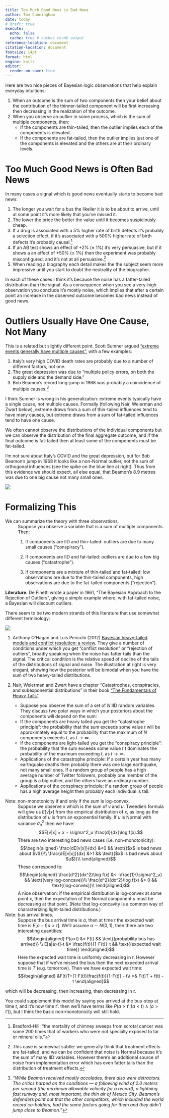 ```yaml
---
title: Too Much Good News is Bad News
author: Tom Cunningham
date: today
# draft: true
execute:
  echo: false
  cache: true # caches chunk output
reference-location: document
citation-location: document
fontsize: 14pt
format: html
engine: knitr
editor:
  render-on-save: true
---
```


Here are two nice pieces of Bayesian logic observations that help explain everyday intuitions:

1. When an outcome is the sum of two components then your belief about the contribution of the thinner-tailed component will be first increasing then decreasing in the realization of the outcome.
2. When you observe an outlier in some process, which is the sum of multiple components, then:
   - If the components are thin-tailed, then the outlier implies each of the components is elevated.
   - If the components are fat-tailed, then the outlier implies just one of the components is elevated and the others are at their ordinary levels.

#        Too Much Good News is Often Bad News

In many cases a signal which is good news eventually starts to become bad news:

1. The longer you wait for a bus the likelier it is to be about to arrive, until at some point it's more likely that you've missed it.
2. The lower the price the better the value until it becomes suspiciously cheap.
3. If a drug is associated with a 5% higher rate of birth defects it's probably a selection effect, if it's associated with a 500% higher rate of birth defects it's probably causal.^[Bradford-Hill: "the mortality of chimney sweeps from scrotal cancer was some 200 times that of workers who were not specially exposed to tar or mineral oils."]
<!-- 5. The fewer cars on a street the better it is for parking until there are suspiciously few cars, meaning it's probably street-cleaning day. -->
1. If an AB test shows an effect of +2% ($\pm$ 1%) it's very persuasive, but if it shows a an effect of +50%  ($\pm$ 1%) then the experiment was probably misconfigured, and it's not at all persuasive.^[This case is somewhat subtle: we generally think that treatment effects are fat-tailed, and we can be confident that noise is Normal because it's the sum of many IID variables. However there's an additional source of noise from implementation error which has even fatter tails than the distribution of treatment effects.]
2. When reading a biography each detail makes the the subject seem more impressive until you start to doubt the neutrality of the biographer.

In each of these cases I think it's because the noise has a fatter-tailed distribution than the signal. As a consequence when you see a very-high observation you conclude it's mostly noise, which implies that after a certain point an increase in the observed outcome becomes bad news instead of good news.

#       Outliers Usually Have One Cause, Not Many

This is a related but slightly different point. Scott Sumner argued ["extreme events generally have multiple causes"](https://www.themoneyillusion.com/author/ssumner/page/183/), with a few examples:

1. Italy's very high COVID death rates are probably due to a number of different factors, not one.
2. The great depression was due to "multiple policy errors, on both the supply side and the demand side."
3. Bob Beamon's record long-jump in 1968 was probably a coincidence of multiple causes.^[*"While Beamon received mostly accolades, there also were detractors. The critics harped on the conditions — a following wind of 2.0 meters per second (the maximum allowable velocity for a record), a lightning fast runway and, most important, the thin air of Mexico City. Beamon’s defenders point out that the other competitors, which included the world record co-holders, had the same factors going for them and they didn’t jump close to Beamon."*]

I think Sumner is wrong in his generalization: extreme events typically have a single cause, not multiple causes. Formally (following Nair, Weierman and Zwart below), extreme draws from a sum of thin-tailed influences tend to have many causes, but extreme draws from a sum of fat-tailed influences tend to have one cause.

We often cannot observe the distributions of the individual components but we can observe the distribution of the final aggregate outcome, and if the final outcome is fat-tailed then at least some of the components must be fat-tailed.

I'm not sure about Italy's COVID and the great depression, but for Bob Beamon's jump in 1968 it looks like a non-Normal outlier, not the sum of orthogonal influences (see the spike on the blue line at right). Thus from this evidence we should expect, all else equal, that Beamon's 8.9 metres was due to one big cause not many small ones.

:::{.column-margin}
![](images/2024-12-26-07-59-52.png)
:::

<!-- #        Practical Implications

Implications for data science.
: When we see outliers in data (e.g. Algeria's DAU is below forecast). 

Implications for economics.
: Many academic papers try to explain deviations in aggregate economic variables, e.g. they say "our mechanism can explain 25% of the increase in markups since 2003." It is hard to assess these claims because there are typically many other factors that can cause swings in the outcome variable. -->

#        Formalizing This

We can summarize the theory with three observations.
: Suppose you observe a variable that is a sum of multiple components. Then:
: 1. If components are IID and thin-tailed: outliers are due to many small causes ("conspiracy").
: 2. If components are IID and fat-tailed: outliers are due to a few big causes ("catastrophe").
: 3. If components are a mixture of thin-tailed and fat-tailed: low observations are due to the thin-tailed components, high observations are due to the fat-tailed components ("rejection").



**Literature.** De Finetti wrote a paper in 1961, "The Bayesian Approach to the Rejection of Outliers", giving a simple example where, with fat-tailed noise, a Bayesian will discount outliers.

There seem to be two modern strands of this literature that use somewhat different terminology:


:::{.column-margin}
![](images/2024-12-28-15-29-13.png)
:::
1. Anthony O’Hagan and Luis Pericchi (2012) [Bayesian heavy-tailed models and conflict resolution: a review](https://projecteuclid.org/download/pdfview_1/euclid.bjps/1341320249). They give a number of conditions under which you get "conflict resolution" or "rejection of outliers", broadly speaking when the noise has fatter tails than the signal. The critical condition is the relative speed of decline of the tails of the distributions of signal and noise. The illustration at right is very elegant, showing how the posterior will be bimodal when you have the sum of two heavy-tailed distributions.



2. Nair, Weierman and Zwart have a chapter "Catastrophes, conspiracies, and subexponential distributions" in their book ["The Fundamentals of Heavy Tails"](https://adamwierman.com/wp-content/uploads/2021/05/book-05-11.pdf). 

   - Suppose you observe the sum of a set of $N$ IID random variables. They discuss two polar ways in which your posteriors about the components will depend on the sum:
   - If the components are heavy tailed you get the "catastrophe principle": the probability that the sum exceeds some value $t$ will be approximately equal to the probability that the maximum of $N$ components exceeds $t$, as $t\rightarrow\infty$.
   - If the components are light-tailed you get the "conspiracy principle": the probability that the sum exceeds some value $t$ $t$ dominates the probability of the maximum exceeding $t$, as $t\rightarrow\infty$.
   - Applications of the catastrophe principle: If a certain year has many earthquake deaths then probably there was one large earthquake, not many small ones. If a random group of people has a high average number of Twitter followers, probably one member of the group is a big outlier, and the others have an ordinary number.
   - Applications of the conspiracy principle: if a random group of people has a high average height then probably each individual is tall.


<!-- They talk about the Swedish mathematician Harald Cramer modelling the insurance business: the income is regular, but the payments are highly skew. We want to know what the distribution looks like as you aggregate many claims. -->

<!-- Specific distributions.
: I was curious if there are assumptions on priors which give you a simple closed-form expression for the posterior. The papers above mostly just give asymptotic behavior as $t\rightarrow\infty$. This table shows my rough understanding but I'm not confident yet on these:


| signal                 | noise  | posterior shape | posterior expression |
| ---------------------- | :----: | :-------------: | :------------------: |
| Normal                 | Normal |    monotonic    |       analytic       |
| Discrete               | Normal |    monotonic    |       analytic       |
| Normal                 | Cauchy |    monotonic    |          ?           |
| Discrete               | Cauchy |  non-monotonic  |       analytic       |
| Spike-and-uniform slab | Normal |  non-monotonic  |     not analytic     |
| Spike-and-uniform slab | Cauchy |  non-monotonic  |       analytic       | -->


Note: non-monotonicity if and only if the sum is log-convex.
: Suppose we observe $x$ which is the sum of $v$ and $u$. Tweedie's formula will give us $E[v|x]$ from the empirical distribution of $x$, as long as the distribution of $u$ is from an exponential family. If $u$ is Normal with variance $\sigma^2_u$ then we have:
   $$E[v|x] = x + \sigma^2_u \frac{d}{dx}\log f(x).$$
: There are two interesting bad news cases (i.e. non-monotonicity):
   $$\begin{aligned}
      \frac{dE[v|x]}{dx} &<0 && \text{($x$ is bad news about $v$)}\\
      \frac{dE[v|x]}{dx} &>1 && \text{($x$ is bad news about $u$)}\\
   \end{aligned}$$
: These correspond to:
   $$\begin{aligned}
      \frac{d^2}{dx^2}\log f(x) &< -\frac{1}{\sigma^2_u} && \text{(very log-concave)}\\
      \frac{d^2}{dx^2}\log f(x) &> 0 && \text{(log-convex)}\\
   \end{aligned}$$
: A nice observation: if the empirical distribution is log-convex at some point $x$, then the expectation of the Normal component $u$ must be decreasing at that point. (Note that log-concavity is a common way of characterizing light-tailed distributions.)

Note: bus arrival times.
: Suppose the bus arrival time is $a$, then at time $t$ the expected wait time is $E[a-t|a>t]$. We'll assume $a\sim N(0,1)$, then there are two interesting quantities:
$$\begin{aligned}
   P(a>t) &= F(t) && \text{(probability bus has arrived)} \\
   E[a|a>t]-t &= \frac{f(t)}{1-F(t)}-t && \text{(expected wait time)}
\end{aligned}$$
: Here the expected wait time is uniformly decreasing in $t$. However suppose that if we've missed the bus then the next expected arrival time is $T$ (e.g. tomorrow). Then we have expected wait time:
$$\begin{aligned}
   &F(t)T+(1-F(t))\frac{f(t)}{1-F(t)} - t\\
   =& F(t)T + f(t) - t
\end{aligned}$$

which will be decreasing, then increasing, then decreasing in $t$.

You could supplement this model by saying you arrived at the bus-stop at time $t$, and it's now time $t'$. then we'll have terms like $P(a>t'|(a<t)\wedge(a>t'))$, but I think the basic non-monotonicity will still hold.

